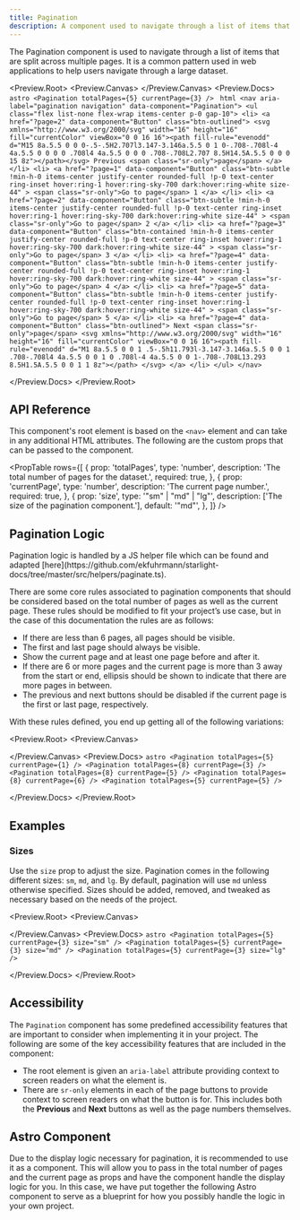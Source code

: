 ```yaml
---
title: Pagination
description: A component used to navigate through a list of items that are split across multiple pages.
---
```



The Pagination component is used to navigate through a list of items that are split across multiple pages. It is a common pattern used in web applications to help users navigate through a large dataset.

<Preview.Root>
  <Preview.Canvas>
    <Pagination totalPages={5} currentPage={1} />
  </Preview.Canvas>
  <Preview.Docs>
    <Tabs class="border-none">
      <TabItem label="Astro" icon="astro">
        ```astro
        <Pagination totalPages={5} currentPage={3} />
        ```
      </TabItem>
      <TabItem label="Compiled" icon="seti:html">
        ```html
        <nav aria-label="pagination navigation" data-component="Pagination">
          <ul class="flex list-none flex-wrap items-center p-0 gap-10">
            <li>
              <a href="?page=2" data-component="Button" class="btn-outlined">
                <svg xmlns="http://www.w3.org/2000/svg" width="16" height="16" fill="currentColor" viewBox="0 0 16 16"><path fill-rule="evenodd" d="M15 8a.5.5 0 0 0-.5-.5H2.707l3.147-3.146a.5.5 0 1 0-.708-.708l-4 4a.5.5 0 0 0 0 .708l4 4a.5.5 0 0 0 .708-.708L2.707 8.5H14.5A.5.5 0 0 0 15 8z"></path></svg>
                Previous
                <span class="sr-only">page</span>
              </a>
            </li>
            <li>
              <a
                href="?page=1"
                data-component="Button"
                class="btn-subtle !min-h-0 items-center justify-center rounded-full !p-0 text-center ring-inset hover:ring-1 hover:ring-sky-700 dark:hover:ring-white size-44"
              >
                <span class="sr-only">Go to page</span>
                1
              </a>
            </li>
            <li>
              <a
                href="?page=2"
                data-component="Button"
                class="btn-subtle !min-h-0 items-center justify-center rounded-full !p-0 text-center ring-inset hover:ring-1 hover:ring-sky-700 dark:hover:ring-white size-44"
              >
                <span class="sr-only">Go to page</span>
                2
              </a>
            </li>
            <li>
              <a
                href="?page=3"
                data-component="Button"
                class="btn-contained !min-h-0 items-center justify-center rounded-full !p-0 text-center ring-inset hover:ring-1 hover:ring-sky-700 dark:hover:ring-white size-44"
              >
                <span class="sr-only">Go to page</span>
                3
              </a>
            </li>
            <li>
              <a
                href="?page=4"
                data-component="Button"
                class="btn-subtle !min-h-0 items-center justify-center rounded-full !p-0 text-center ring-inset hover:ring-1 hover:ring-sky-700 dark:hover:ring-white size-44"
              >
                <span class="sr-only">Go to page</span>
                4
              </a>
            </li>
            <li>
              <a
                href="?page=5"
                data-component="Button"
                class="btn-subtle !min-h-0 items-center justify-center rounded-full !p-0 text-center ring-inset hover:ring-1 hover:ring-sky-700 dark:hover:ring-white size-44"
              >
                <span class="sr-only">Go to page</span>
                5
              </a>
            </li>
            <li>
              <a href="?page=4" data-component="Button" class="btn-outlined">
                Next
                <span class="sr-only">page</span>
                <svg xmlns="http://www.w3.org/2000/svg" width="16" height="16" fill="currentColor" viewBox="0 0 16 16"><path fill-rule="evenodd" d="M1 8a.5.5 0 0 1 .5-.5h11.793l-3.147-3.146a.5.5 0 0 1 .708-.708l4 4a.5.5 0 0 1 0 .708l-4 4a.5.5 0 0 1-.708-.708L13.293 8.5H1.5A.5.5 0 0 1 1 8z"></path>
                </svg>
              </a>
            </li>
          </ul>
        </nav>
        ```
      </TabItem>
    </Tabs>

  </Preview.Docs>
</Preview.Root>

## API Reference

This component's root element is based on the `<nav>` element and can take in any additional HTML attributes. The following are the custom props that can be passed to the component.

<PropTable
  rows={[
    {
      prop: 'totalPages',
      type: 'number',
      description: 'The total number of pages for the dataset.',
      required: true,
    },
    {
      prop: 'currentPage',
      type: 'number',
      description: 'The current page number.',
      required: true,
    },
    {
      prop: 'size',
      type: '"sm" | "md" | "lg"',
      description: ['The size of the pagination component.'],
      default: '"md"',
    },
  ]}
/>

## Pagination Logic

<Aside>
  Pagination logic is handled by a JS helper file which can be found and adapted
  [here](https://github.com/ekfuhrmann/starlight-docs/tree/master/src/helpers/paginate.ts).
</Aside>

There are some core rules associated to pagination components that should be considered based on the total number of pages as well as the current page. These rules should be modified to fit your project’s use case, but in the case of this documentation the rules are as follows:

- If there are less than 6 pages, all pages should be visible.
- The first and last page should always be visible.
- Show the current page and at least one page before and after it.
- If there are 6 or more pages and the current page is more than 3 away from the start or end, ellipsis should be shown to indicate that there are more pages in between.
- The previous and next buttons should be disabled if the current page is the first or last page, respectively.

With these rules defined, you end up getting all of the following variations:

<Preview.Root>
  <Preview.Canvas>
    <div class="flex flex-col items-center gap-32">
      <Pagination totalPages={5} currentPage={1} />
      <Pagination totalPages={8} currentPage={3} />
      <Pagination totalPages={8} currentPage={5} />
      <Pagination totalPages={8} currentPage={6} />
      <Pagination totalPages={5} currentPage={5} />
    </div>
  </Preview.Canvas>
  <Preview.Docs>
    <Tabs class="border-none">
      <TabItem label="Astro" icon="astro">
        ```astro
        <Pagination totalPages={5} currentPage={1} />
        <Pagination totalPages={8} currentPage={3} />
        <Pagination totalPages={8} currentPage={5} />
        <Pagination totalPages={8} currentPage={6} />
        <Pagination totalPages={5} currentPage={5} />
        ```
      </TabItem>
    </Tabs>

  </Preview.Docs>
</Preview.Root>

## Examples

### Sizes

Use the `size` prop to adjust the size. Pagination comes in the following different sizes: `sm`, `md`, and `lg`. By default, pagination will use `md` unless otherwise specified. Sizes should be added, removed, and tweaked as necessary based on the needs of the project.

<Preview.Root>
  <Preview.Canvas>
    <div class="flex flex-col items-center gap-32">
      <Pagination totalPages={5} currentPage={3} size="sm" />
      <Pagination totalPages={5} currentPage={3} size="md" />
      <Pagination totalPages={5} currentPage={3} size="lg" />
    </div>
  </Preview.Canvas>
  <Preview.Docs>
    <Tabs class="border-none">
      <TabItem label="Astro" icon="astro">
        ```astro
        <Pagination totalPages={5} currentPage={3} size="sm" />
        <Pagination totalPages={5} currentPage={3} size="md" />
        <Pagination totalPages={5} currentPage={3} size="lg" />
        ```
      </TabItem>
    </Tabs>

  </Preview.Docs>
</Preview.Root>

## Accessibility

The `Pagination` component has some predefined accessibility features that are important to consider when implementing it in your project. The following are some of the key accessibility features that are included in the component:

- The root element is given an `aria-label` attribute providing context to screen readers on what the element is.
- There are `sr-only` elements in each of the page buttons to provide context to screen readers on what the button is for. This includes both the **Previous** and **Next** buttons as well as the page numbers themselves.

## Astro Component

Due to the display logic necessary for pagination, it is recommended to use it as a component. This will allow you to pass in the total number of pages and the current page as props and have the component handle the display logic for you. In this case, we have put together the following Astro component to serve as a blueprint for how you possibly handle the logic in your own project.

<Tabs>
  <TabItem label="Component" icon="astro">
    <Code code={PaginationRaw} lang="astro" title="Pagintation.astro" />
  </TabItem>
  <TabItem label="TypeScript" icon="seti:typescript">
    <Code code={PaginateTsRaw} lang="typescript" title="paginate.ts" />
  </TabItem>
</Tabs>
